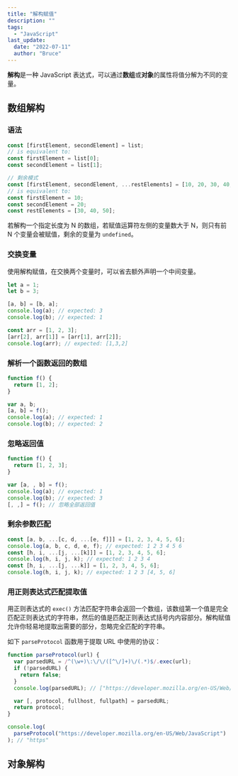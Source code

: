 ```yaml
---
title: "解构赋值"
description: ""
tags:
  - "JavaScript"
last_update:
  date: "2022-07-11"
  author: "Bruce"
---
```


**解构**是一种 JavaScript 表达式，可以通过**数组**或**对象**的属性将值分解为不同的变量。

## 数组解构

### 语法

```javascript
const [firstElement, secondElement] = list;
// is equivalent to:
const firstElement = list[0];
const secondElement = list[1];
```

```javascript
// 剩余模式
const [firstElement, secondElement, ...restElements] = [10, 20, 30, 40, 50];
// is equivalent to:
const firstElement = 10;
const secondElement = 20;
const restElements = [30, 40, 50];
```

若解构一个指定长度为 N 的数组，若赋值运算符左侧的变量数大于 N，则只有前 N 个变量会被赋值，剩余的变量为 `undefined`。

### 交换变量

使用解构赋值，在交换两个变量时，可以省去额外声明一个中间变量。

```javascript {4,9} showLineNumbers
let a = 1;
let b = 3;

[a, b] = [b, a];
console.log(a); // expected: 3
console.log(b); // expected: 1

const arr = [1, 2, 3];
[arr[2], arr[1]] = [arr[1], arr[2]];
console.log(arr); // expected: [1,3,2]
```

### 解析一个函数返回的数组

```javascript {5} showLineNumbers
function f() {
  return [1, 2];
}

var a, b;
[a, b] = f();
console.log(a); // expected: 1
console.log(b); // expected: 2
```

### 忽略返回值

```javascript {5} showLineNumbers
function f() {
  return [1, 2, 3];
}

var [a, , b] = f();
console.log(a); // expected: 1
console.log(b); // expected: 3
[, ,] = f(); // 忽略全部返回值
```

### 剩余参数匹配

```javascript showLineNumbers
const [a, b, ...[c, d, ...[e, f]]] = [1, 2, 3, 4, 5, 6];
console.log(a, b, c, d, e, f); // expected: 1 2 3 4 5 6
const [h, i, ...[j, ...[k]]] = [1, 2, 3, 4, 5, 6];
console.log(h, i, j, k); // expected: 1 2 3 4
const [h, i, ...[j, ...k]] = [1, 2, 3, 4, 5, 6];
console.log(h, i, j, k); // expected: 1 2 3 [4, 5, 6]
```

### 用正则表达式匹配提取值

用正则表达式的 `exec()` 方法匹配字符串会返回一个数组，该数组第一个值是完全匹配正则表达式的字符串，然后的值是匹配正则表达式括号内内容部分。解构赋值允许你轻易地提取出需要的部分，忽略完全匹配的字符串。

如下 `parseProtocol` 函数用于提取 URL 中使用的协议：

```javascript showLineNumbers
function parseProtocol(url) {
  var parsedURL = /^(\w+)\:\/\/([^\/]+)\/(.*)$/.exec(url);
  if (!parsedURL) {
    return false;
  }
  console.log(parsedURL); // ["https://developer.mozilla.org/en-US/Web/JavaScript", "https", "developer.mozilla.org", "en-US/Web/JavaScript"]

  var [, protocol, fullhost, fullpath] = parsedURL;
  return protocol;
}

console.log(
  parseProtocol("https://developer.mozilla.org/en-US/Web/JavaScript")
); // "https"
```

## 对象解构
